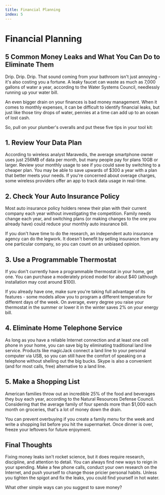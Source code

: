 ```yaml
---
title: Financial Planning
index: 5
---
```


# Financial Planning

## 5 Common Money Leaks and What You Can Do to Eliminate Them

Drip. Drip. Drip. That sound coming from your bathroom isn't just annoying - it's also costing you a fortune. A leaky faucet can waste as much as 7,000 gallons of water a year, according to the Water Systems Council, needlessly running up your water bill.

An even bigger drain on your finances is bad money management. When it comes to monthly expenses, it can be difficult to identify financial leaks, but just like those tiny drops of water, pennies at a time can add up to an ocean of lost cash.

So, pull on your plumber's overalls and put these five tips in your tool kit:

## 1. Review Your Data Plan

According to wireless analyst Maravedis, the average smartphone owner uses just 256MB of data per month, but many people pay for plans 10GB or larger. Review your monthly usage to see if you could save by switching to a cheaper plan. You may be able to save upwards of \$300 a year with a plan that better meets your needs. If you're concerned about overage charges, some wireless providers offer an app to track data usage in real-time.

## 2. Check Your Auto Insurance Policy

Most auto insurance policy holders renew their plan with their current company each year without investigating the competition. Family needs change each year, and switching plans (or making changes to the one you already have) could reduce your monthly auto insurance bill.

If you don't have time to do the research, an independent auto insurance agency can do the legwork. It doesn't benefit by selling insurance from any one particular company, so you can count on an unbiased opinion.

## 3. Use a Programmable Thermostat

If you don't currently have a programmable thermostat in your home, get one. You can purchase a moderately priced model for about $40 (although installation may cost around $100).

If you already have one, make sure you're taking full advantage of its features - some models allow you to program a different temperature for different days of the week. On average, every degree you raise your thermostat in the summer or lower it in the winter saves 2% on your energy bill.

## 4. Eliminate Home Telephone Service

As long as you have a reliable Internet connection and at least one cell phone in your home, you can save big by eliminating traditional land line service. Products like magicJack connect a land line to your personal computer via USB, so you can still have the comfort of speaking on a telephone without shelling out the big bucks. Skype is also a convenient (and for most calls, free) alternative to a land line.

## 5. Make a Shopping List

American families throw out an incredible 25% of the food and beverages they buy each year, according to the Natural Resources Defense Council. Considering that the average family of four spends more than \$1,000 each month on groceries, that's a lot of money down the drain.

You can prevent overbuying if you create a family menu for the week and write a shopping list before you hit the supermarket. Once dinner is over, freeze your leftovers for future enjoyment.

## Final Thoughts

Fixing money leaks isn't rocket science, but it does require research, discipline, and attention to detail. You can always find new ways to reign in your spending. Make a few phone calls, conduct your own research on the Internet, and push yourself to change those pricier personal habits. Unless you tighten the spigot and fix the leaks, you could find yourself in hot water.

What other simple ways can you suggest to save money?

